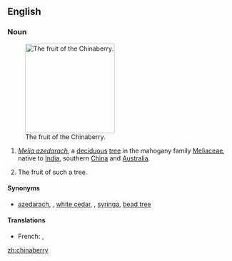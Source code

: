 ==English==
===Noun===
{{wikipedia}}
{{en-noun|chinaberries}}
[[Image:Chinaberries1.jpg|thumb|right|200px|The fruit of the Chinaberry.]]

# {{context|botany|lang=en}} ''[[Melia azedarach]]'', a [[deciduous]] [[tree]] in the mahogany family [[Meliaceae]], native to [[India]], southern [[China]] and [[Australia]].
# The fruit of such a tree.

====Synonyms====
* {{sense|''Melia azedarach''}} [[azedarach]], {{vern|Persian lilac|pedia=1}}, [[white cedar]], {{vern|cape lilac|pedia=1}}, [[syringa]], [[bead tree]]

====Translations====
{{trans-top|tree, ''Melia azedarach''}}
*French: {{t|fr|lilas de Perse|m}}, {{t|fr|azédarach|m}}
{{trans-mid}}
{{trans-bottom}}

[[zh:chinaberry]]